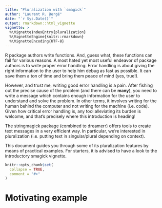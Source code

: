 ```yaml
---
title: "Pluralization with `smagick`"
author: "Laurent R. Bergé"
date: "`r Sys.Date()`"
output: rmarkdown::html_vignette
vignette: >
  %\VignetteIndexEntry{pluralization}
  %\VignetteEngine{knitr::rmarkdown}
  %\VignetteEncoding{UTF-8}
---
```


R package authors write functions. And, guess what, these functions can fail for various reasons.
A most hated yet most useful endeavor of package authors is to write proper error handling.
Error handling is about giving the right information to the user to help him debug as fast as possible.
It can save them a ton of time and bring them peace of mind (yes, true!).

However, and trust me, writing good error handling is a pain.
After fishing out the precise cause of the problem (and there can be **many**),
you need to write a message which contains enough information 
for the user to understand and solve the problem.
In other terms, it involves writing for the human behind the computer and not writing for the machine (i.e. code).
Given how critical error handling is, any tool alleviating its burden is welcome, and 
that's precisely where this introduction is heading!

The stringmagick package (combined to dreamerr) offers tools to create text messages 
in a very efficient way.
In particular, we're interested in pluralization (i.e. putting text in singular/plural 
depending on context).

This document guides you through some of its pluralization features by means of practical 
examples. For starters, it is advised to have a look to the introductory smagick vignette.


```r
knitr::opts_chunk$set(
  collapse = TRUE,
  comment = "#>"
)
```

# Motivating example






